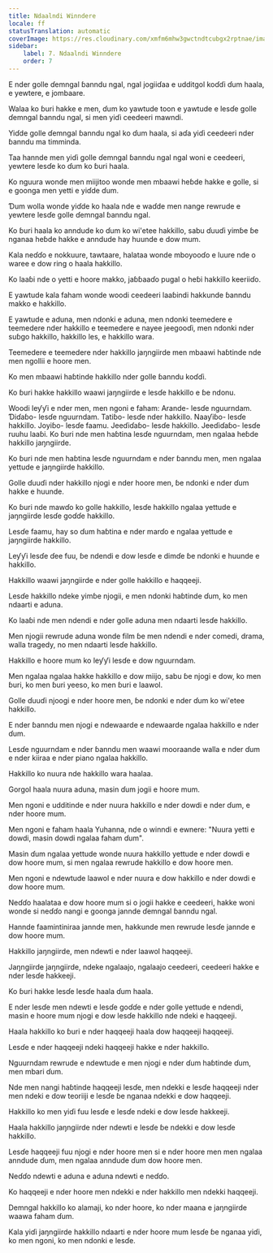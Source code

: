 ```yaml
---
title: Ndaalndi Winndere
locale: ff
statusTranslation: automatic
coverImage: https://res.cloudinary.com/xmfm6mhw3gwctndtcubgx2rptnae/image/upload/v1741354419/small_cover_la_gran_rebelion_28716e29d2.webp
sidebar:
    label: 7. Ndaalndi Winndere
    order: 7
---
```

E nder golle ɗemngal ɓanndu ngal, ngal jogiiɗaa e udditgol koɗɗi ɗum haala, e yewtere, e jombaare.

Walaa ko ɓuri hakke e men, ɗum ko yawtude toon e yawtude e lesɗe golle ɗemngal ɓanndu ngal, si men yiɗi ceedeeri mawndi.

Yiɗde golle ɗemngal ɓanndu ngal ko ɗum haala, si aɗa yiɗi ceedeeri nder ɓanndu ma timminda.

Taa hannde men yiɗi golle ɗemngal ɓanndu ngal ngal woni e ceedeeri, yewtere lesɗe ko ɗum ko ɓuri haala.

Ko nguura wonde men miijitoo wonde men mbaawi heɓde hakke e golle, si e goonga men yetti e yiɗde ɗum.

Ɗum wolla wonde yiɗde ko haala nde e waɗde men nange rewrude e yewtere lesɗe golle ɗemngal ɓanndu ngal.

Ko ɓuri haala ko anndude ko ɗum ko wi'etee hakkillo, sabu ɗuuɗi yimɓe ɓe nganaa heɓde hakke e anndude hay huunde e dow mum.

Kala neɗɗo e nokkuure, tawtaare, halataa wonde mboyooɗo e luure nde o waree e dow ring o haala hakkillo.

Ko laaɓi nde o yetti e hoore makko, jaɓɓaaɗo pugal o heɓi hakkillo keeriiɗo.

E yawtude kala faham wonde woodi ceedeeri laaɓindi hakkunde ɓanndu makko e hakkillo.

E yawtude e aduna, men ndonki e aduna, men ndonki teemedere e teemedere nder hakkillo e teemedere e nayee jeegooɗi, men ndonki nder suɓgo hakkillo, hakkillo les, e hakkillo wara.

Teemedere e teemedere nder hakkillo jaŋngiirde men mbaawi haɓtinde nde men ngollii e hoore men.

Ko men mbaawi haɓtinde hakkillo nder golle ɓanndu koɗɗi.

Ko ɓuri hakke hakkillo waawi jaŋngiirde e lesɗe hakkillo e ɓe ndonu.

Woodi leƴƴi e nder men, men ngoni e faham: Arande- lesɗe nguurndam. Ɗiɗaɓo- lesɗe nguurndam. Tatiɓo- lesɗe nder hakkillo. Naaƴiɓo- lesɗe hakkillo. Joyiɓo- lesɗe faamu. Jeeɗiɗaɓo- lesɗe hakkillo. Jeeɗiɗaɓo- lesɗe ruuhu laaɓi. Ko ɓuri nde men haɓtina lesɗe nguurndam, men ngalaa heɓde hakkillo jaŋngiirde.

Ko ɓuri nde men haɓtina lesɗe nguurndam e nder ɓanndu men, men ngalaa yettude e jaŋngiirde hakkillo.

Golle ɗuuɗi nder hakkillo njogi e nder hoore men, ɓe ndonki e nder ɗum hakke e huunde.

Ko ɓuri nde mawɗo ko golle hakkillo, lesɗe hakkillo ngalaa yettude e jaŋngiirde lesɗe goɗɗe hakkillo.

Lesɗe faamu, hay so ɗum haɓtina e nder marɗo e ngalaa yettude e jaŋngiirde hakkillo.

Leƴƴi lesɗe ɗee fuu, ɓe ndendi e dow lesɗe e dimɗe ɓe ndonki e huunde e hakkillo.

Hakkillo waawi jaŋngiirde e nder golle hakkillo e haqqeeji.

Lesɗe hakkillo ndeke yimɓe njogii, e men ndonki haɓtinde ɗum, ko men ndaarti e aduna.

Ko laaɓi nde men ndendi e nder golle aduna men ndaarti lesɗe hakkillo.

Men njogii rewrude aduna wonde film ɓe men ndendi e nder comedi, drama, walla tragedy, no men ndaarti lesɗe hakkillo.

Hakkillo e hoore mum ko leƴƴi lesɗe e dow nguurndam.

Men ngalaa ngalaa hakke hakkillo e dow miijo, sabu ɓe njogi e dow, ko men ɓuri, ko men ɓuri yeeso, ko men ɓuri e laawol.

Golle ɗuuɗi njoogi e nder hoore men, ɓe ndonki e nder ɗum ko wi'etee hakkillo.

E nder ɓanndu men njogi e ndewaarde e ndewaarde ngalaa hakkillo e nder ɗum.

Lesɗe nguurndam e nder ɓanndu men waawi mooraande walla e nder ɗum e nder kiiraa e nder piano ngalaa hakkillo.

Hakkillo ko nuura nde hakkillo wara haalaa.

Gorgol haala nuura aduna, masin ɗum jogii e hoore mum.

Men ngoni e udditinde e nder nuura hakkillo e nder dowdi e nder ɗum, e nder hoore mum.

Men ngoni e faham haala Yuhanna, nde o winndi e ewnere: "Nuura yetti e dowdi, masin dowdi ngalaa faham ɗum".

Masin ɗum ngalaa yettude wonde nuura hakkillo yettude e nder dowdi e dow hoore mum, si men ngalaa rewrude hakkillo e dow hoore men.

Men ngoni e ndewtude laawol e nder nuura e dow hakkillo e nder dowdi e dow hoore mum.

Neɗɗo haalataa e dow hoore mum si o jogii hakke e ceedeeri, hakke woni wonde si neɗɗo nangi e goonga jannde ɗemngal ɓanndu ngal.

Hannde faamintiniraa jannde men, hakkunde men rewrude lesɗe jannde e dow hoore mum.

Hakkillo jaŋngiirde, men ndewti e nder laawol haqqeeji.

Jaŋngiirde jaŋngiirde, ndeke ngalaajo, ngalaajo ceedeeri, ceedeeri hakke e nder lesɗe hakkeeji.

Ko ɓuri hakke lesɗe lesɗe haala ɗum haala.

E nder lesɗe men ndewti e lesɗe goɗɗe e nder golle yettude e ndendi, masin e hoore mum njogi e dow lesɗe hakkillo nde ndeki e haqqeeji.

Haala hakkillo ko ɓuri e nder haqqeeji haala dow haqqeeji haqqeeji.

Lesɗe e nder haqqeeji ndeki haqqeeji hakke e nder hakkillo.

Nguurndam rewrude e ndewtude e men njogi e nder ɗum haɓtinde ɗum, men mbari ɗum.

Nde men nangi haɓtinde haqqeeji lesɗe, men ndekki e lesɗe haqqeeji nder men ndeki e dow teoriiji e lesɗe ɓe nganaa ndekki e dow haqqeeji.

Hakkillo ko men yiɗi fuu lesɗe e lesɗe ndeki e dow lesɗe hakkeeji.

Haala hakkillo jaŋngiirde nder ndewti e lesɗe ɓe ndekki e dow lesɗe hakkillo.

Lesɗe haqqeeji fuu njogi e nder hoore men si e nder hoore men men ngalaa anndude ɗum, men ngalaa anndude ɗum dow hoore men.

Neɗɗo ndewti e aduna e aduna ndewti e neɗɗo.

Ko haqqeeji e nder hoore men ndekki e nder hakkillo men ndekki haqqeeji.

Demngal hakkillo ko alamaji, ko nder hoore, ko nder maana e jaŋngiirde waawa faham ɗum.

Kala yiɗi jaŋngiirde hakkillo ndaarti e nder hoore mum lesɗe ɓe nganaa yiɗi, ko men ngoni, ko men ndonki e lesɗe.

